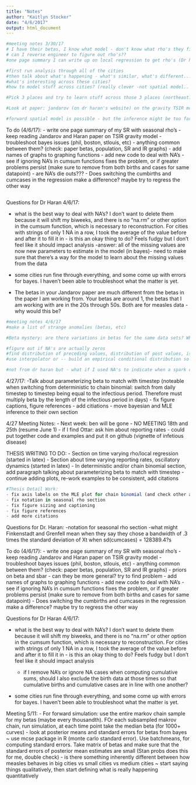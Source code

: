 ```yaml
---
title: "Notes"
author: "Kaitlyn Stocker"
date: "4/6/2017"
output: html_document
---
```


```r
#meeting notes 3/30/17
# I have their betas, I know what model - don't know what rho's they fit 
# can I reverse engineer to figure out rho's?? 
#one page summary I can write up on local regression to get rho's (Dr haran can ask Matt Ferrari) -- in particular, roughly speaking 1 pg, methodology used in order to get the rho's I get. Add some lil graphs. SEND WITHIN A WEEK 

#first run analysis through all of the cities
#then talk about what's happening - what's similar, what's different... 
#what's interesting across these cities? 
#how to model stuff across cities? (really clever -not spatial model.. things that might be happening synchronicely or a-synchronicely)

#Pick 3 places and try to learn stuff across those 3 places (northeast?) - what have they written about these places - also look at places that are smaller than the big guys (at least 2 of the smaller guys). Compare across... how well things fit for the certain city... ?Proportion of 0 inferred infecteds?...are there die-outs? 

#Look at paper: jandarov (on dr haran's website) on the gravity TSIR model. Get a taste of spatial version. Cool thing: 4 signitures (signiture=characteristic of how an infectious disease plays otu) - one is the propensity to get snuffed out. THey wrote a model that reproduced those characteristics well. *does my fitted model have the same signitures as the model itself 

#forward spatial model is possible - but the inference might be too far. May even be able to do the gravity model 
```

To do (4/6/17):
- write one page summary of my SR with seasonal rho's 
- keep reading Jandarov and Haran paper on TSIR gravity model 
- troubleshoot bayes issues (phil, boston, stlouis, etc)
  - anything common between them? (check: paper betas, population, SR and IR graphs)
- add names of graphs to graphing functions 
- add new code to deal with NA's 
  - see if ignoring NA's in cumsum functions fixes the problem, or if greater problems persist     (make sure to remove from both births and cases for same datapoint)
  - are NA's die outs???
- Does switching the cumbirths and cumcases in the regression make a difference? maybe try to regress the other way 


```r

```

Questions for Dr Haran 4/6/17:

- what is the best way to deal with NA's? I don't want to delete them because it will shift my biweeks, and there is no "na.rm" or other option in the cumsum function, which is necessary to reconstruction. For cities with strings of only 1 NA in a row, I took the average of the value before and after it to fill it in - is this an okay thing to do? Feels fudgy but I don't feel like it should impact analysis 
  -answer: all of the missing values are now new parameters to estimate in the model (in bayes)- need to make sure that there's a way for the model to learn about the missing values from the data
  
  
- some cities run fine through everything, and some come up with errors for bayes. I haven't been able to troubleshoot what the matter is yet. 

- The betas in your Jandarov paper are much different from the betas in the paper I am working from. Your betas are around 1, the betas that I am working with are in the 20s through 50s. Both are for measles data - why would this be? 

```r
#meeting notes 4/6/17
#make a list of strange anomalies (betas, etc)

#Beta mystery: are there variations in betas for the same data sets? What is my Rnot? 

#figure out if NA's are actually zeros
#find distribution of preceding values, distribution of post values, is it decreasing and then increasing? etc. If they are zeros, input 0.5 or 1 or something similar to start 
#use interpolator or -- build an empirical conditional distribution so look at what's happening around an NA, find places in data where things look similar but withouth NA's and assume that the same thing would be about the same 

#not from dr haran but - what if I used NA's to indicate when a spark comes to re-ignite the infection? could maybe use that to find some kind of baby spatial stuff 
```


4/27/17:
-Talk about parameterizing beta to match with timestep (noteable when switching from deterministic to chain binomial: switch from daily timestep to timestep being equal to the infectious period. Therefore must multiply beta by the length of the infectious period in days)
- fix figure captions, figure references
- add citiations
- move bayesian and MLE inference to their own section


4/27 Meeting Notes:
- Next week: ben will be gone 
- NO MEETING 18th and 25th (resume June 1)
- if I find Ottar: ask him about reporting rates
- could put together code and examples and put it on github (vignette of infetious disease)


THESIS WRITING TO DO:
- Section on time varying rho/local regression (started in latex)
- Section about time varying reporting rates, oscillatory dynamics (started in latex)
- In deterministic and/or chain binomial section, add paragraph talking about parameterizing beta to match with timestep 
- continue adding plots, re-work examples to be consistent, add citations 

```r
#Thesis Detail Work:
- fix axis labels on the MLE plot for chain binomial (and check other axis labels)
- fix notation in seasonal rho section 
- fix figure sizing and captioning 
- fix figure references
- add more citations 
```

Questions for Dr. Haran:
-notation for seasonal rho section
-what might Finkenstadt and Grenfell mean when they say they chose a bandwidth of .3 times the standard deviation of Xt when sd(cumcases) = 128389.4?s


To do (4/6/17):
- write one page summary of my SR with seasonal rho's 
- keep reading Jandarov and Haran paper on TSIR gravity model 
- troubleshoot bayes issues (phil, boston, stlouis, etc)
  - anything common between them? (check: paper betas, population, SR and IR graphs)
  - priors on beta and sbar - can they be more general? try to find problem 
- add names of graphs to graphing functions 
- add new code to deal with NA's 
  - see if ignoring NA's in cumsum functions fixes the problem, or if greater problems persist     (make sure to remove from both births and cases for same datapoint)
- Does switching the cumbirths and cumcases in the regression make a difference? maybe try to regress the other way 





Questions for Dr Haran 4/6/17:

- what is the best way to deal with NA's? I don't want to delete them because it will shift my biweeks, and there is no "na.rm" or other option in the cumsum function, which is necessary to reconstruction. For cities with strings of only 1 NA in a row, I took the average of the value before and after it to fill it in - is this an okay thing to do? Feels fudgy but I don't feel like it should impact analysis 

  - if I remove NA's or ignore NA cases when computing cumulative sums, should I also exclude the birth data at those times so that cumulative births and cumulative cases are in line with one another? 
  
- some cities run fine through everything, and some come up with errors for bayes. I haven't been able to troubleshoot what the matter is yet. 




Meeting 5/11:
- For forward simulation: use the entire markov chain sample for my betas (maybe every thousandth). FOr each subsampled makrov chain, run simulation, at each time point take the median beta (for 1000+ curves)
- look at posterior means and standard errors for betas from bayes ~ use mcse package in R (monte carlo standard error). Use batchmeans, for computing standard errors. Take matrix of betas and make sure that the standard errors of posterior mean estimates are small (Stan probs does this for me, double check)
- is there something inherently different between how measles behaves in big cities vs small cities vs medium cities ~ start saying things qualitatively, then start defining what is really happening quantitatively 

